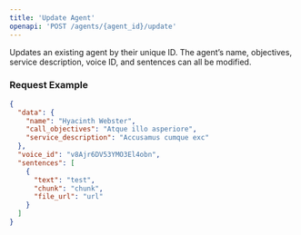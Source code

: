 ```yaml
---
title: 'Update Agent'
openapi: 'POST /agents/{agent_id}/update'
---
```


Updates an existing agent by their unique ID. The agent’s name, objectives, service description, voice ID, and sentences can all be modified.

### Request Example

```json
{
  "data": {
    "name": "Hyacinth Webster",
    "call_objectives": "Atque illo asperiore",
    "service_description": "Accusamus cumque exc"
  },
  "voice_id": "v8Ajr6DV53YMO3El4obn",
  "sentences": [
    {
      "text": "test",
      "chunk": "chunk",
      "file_url": "url"
    }
  ]
}
